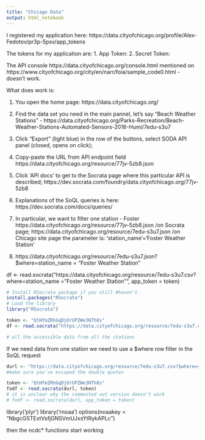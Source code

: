 ---
title: "Chicago Data"
output: html_notebook
---

I registered my application here: https://data.cityofchicago.org/profile/Alex-Fedotov/pr3p-5psv/app_tokens

The tokens for my application are: 
1. App Token: 
2. Secret Token: 

The API console https://data.cityofchicago.org/console.html mentioned on https://www.cityofchicago.org/city/en/narr/foia/sample_code0.html - doesn't work.

What does work is:

1. You open the home page: https://data.cityofchicago.org/

2. Find the data set you need in the main pannel, let's say "Beach Weather Stations" - https://data.cityofchicago.org/Parks-Recreation/Beach-Weather-Stations-Automated-Sensors-2016-Humi/7edu-s3u7

3. Click "Export" (light blue) in the row of the buttons, select SODA API panel (closed, opens on click);

4. Copy-paste the URL from API endpoint field
https://data.cityofchicago.org/resource/77jv-5zb8.json

5. Click 'API docs' to get to the Socrata page where this particular API is described;
https://dev.socrata.com/foundry/data.cityofchicago.org/77jv-5zb8

6. Explanations of the SoQL queries is here: https://dev.socrata.com/docs/queries/

7. In particular, we want to filter one station - Foster
https://data.cityofchicago.org/resource/77jv-5zb8.json /on Socrata page;
https://data.cityofchicago.org/resource/7edu-s3u7.json /on Chicago site page
the parameter is: 'station_name'='Foster Weather Station'

8. https://data.cityofchicago.org/resource/7edu-s3u7.json?$where=station_name = "Foster Weather Station"

df <- read.socrata("https://data.cityofchicago.org/resource/7edu-s3u7.csv?where=station_name = "Foster Weather Station"", app_token = token)

```{r}
# Install RSocrata package if you still #haven't.
install.packages("RSocrata")
# Load the library
library("RSocrata")

token <- "QtHfmZRhGqDjOrUPZWe3NTh8s"
df <- read.socrata("https://data.cityofchicago.org/resource/7edu-s3u7.csv", app_token = token)

# all the accessible data from all the stations
```

If we need data from one station we need to use a $where row filter in the SoQL request

```{r}
durl <- "https://data.cityofchicago.org/resource/7edu-s3u7.csv?$where=station_name = \"Foster Weather Station\""
#make sure you've escaped the double quotes

token <- "QtHfmZRhGqDjOrUPZWe3NTh8s"
fodf <- read.socrata(durl, token)
# it is unclear why the commented out version doesn't work
# fodf <- read.socrata(durl, app_token = token)
```

library('plyr')
library('rnoaa')
options(noaakey = "NbgcGSTExtVsfjGNSVmUJxsYtRykAPLc")

then the ncdc* functions start working
